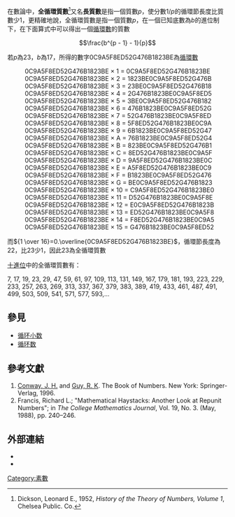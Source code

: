 {{multiple issues|
{{Expand language|en|time=2016-12-24T12:42:01+00:00}}
{{expand|time=2016-12-24T12:42:01+00:00}}
{{expert|time=2016-12-24T12:45:30+00:00}}
}}
在數論中，'''全循環質數'''<ref name= Dickson>Dickson, Leonard E., 1952, ''History of the Theory of Numbers, Volume 1'', Chelsea Public. Co.</ref>{{rp|166}}又名'''長質數'''是指一個質數''p''，使分數1/''p''的循環節長度比質數少1，更精確地說，全循環質數是指一個質數''p''，在一個已知底數為''b''的進位制下，在下面算式中可以得出一個[[循環數|循環數]]的質數

:<math>\frac{b^{p - 1} - 1}{p}</math>

若''p''為23，''b''為17，所得的數字0C9A5F8ED52G476B1823BE為[[循環數|循環數]]
:0C9A5F8ED52G476B1823BE × 1 = 0C9A5F8ED52G476B1823BE
:0C9A5F8ED52G476B1823BE × 2 = 1823BE0C9A5F8ED52G476B
:0C9A5F8ED52G476B1823BE × 3 = 23BE0C9A5F8ED52G476B18
:0C9A5F8ED52G476B1823BE × 4 = 2G476B1823BE0C9A5F8ED5
:0C9A5F8ED52G476B1823BE × 5 = 3BE0C9A5F8ED52G476B182
:0C9A5F8ED52G476B1823BE × 6 = 476B1823BE0C9A5F8ED52G
:0C9A5F8ED52G476B1823BE × 7 = 52G476B1823BE0C9A5F8ED
:0C9A5F8ED52G476B1823BE × 8 = 5F8ED52G476B1823BE0C9A
:0C9A5F8ED52G476B1823BE × 9 = 6B1823BE0C9A5F8ED52G47
:0C9A5F8ED52G476B1823BE × A = 76B1823BE0C9A5F8ED52G4
:0C9A5F8ED52G476B1823BE × B = 823BE0C9A5F8ED52G476B1
:0C9A5F8ED52G476B1823BE × C = 8ED52G476B1823BE0C9A5F
:0C9A5F8ED52G476B1823BE × D = 9A5F8ED52G476B1823BE0C
:0C9A5F8ED52G476B1823BE × E = A5F8ED52G476B1823BE0C9
:0C9A5F8ED52G476B1823BE × F = B1823BE0C9A5F8ED52G476
:0C9A5F8ED52G476B1823BE × G = BE0C9A5F8ED52G476B1823
:0C9A5F8ED52G476B1823BE × 10 = C9A5F8ED52G476B1823BE0
:0C9A5F8ED52G476B1823BE × 11 = D52G476B1823BE0C9A5F8E
:0C9A5F8ED52G476B1823BE × 12 = E0C9A5F8ED52G476B1823B
:0C9A5F8ED52G476B1823BE × 13 = ED52G476B1823BE0C9A5F8
:0C9A5F8ED52G476B1823BE × 14 = F8ED52G476B1823BE0C9A5
:0C9A5F8ED52G476B1823BE × 15 = G476B1823BE0C9A5F8ED52

而<math>{1 \over 16}=0.\overline{0C9A5F8ED52G476B1823BE}</math>，循環節長度為22，比23少1，因此23為全循環質數


[[十進位|十進位]]中的全循環質數有：

7, 17, 19, 23, 29, 47, 59, 61, 97, 109, 113, 131, 149, 167, 179, 181, 193, 223, 229, 233, 257, 263, 269, 313, 337, 367, 379, 383, 389, 419, 433, 461, 487, 491, 499, 503, 509, 541, 571, 577, 593,... {{OEIS|id=A001913}}

== 參見 ==
*[[循环小数|循环小数]]
*[[循环数|循环数]]

== 參考文獻 ==
{{refbegin|2}}
{{reflist}}
#[[John_Horton_Conway|Conway, J. H.]] and [[Richard_K._Guy|Guy, R. K]]. The Book of Numbers. New York: Springer-Verlag, 1996.
#Francis, Richard L.; "Mathematical Haystacks: Another Look at Repunit Numbers"; in ''The College Mathematics Journal'', Vol. 19, No. 3. (May, 1988), pp. 240–246.
{{refend}}

== 外部連結 ==
*{{MathWorld|urlname=ArtinsConstant|title=Artin's Constant}}
*{{MathWorld|urlname=FullReptendPrime|title=Full Reptend Prime}}

[[Category:素數|Category:素數]]